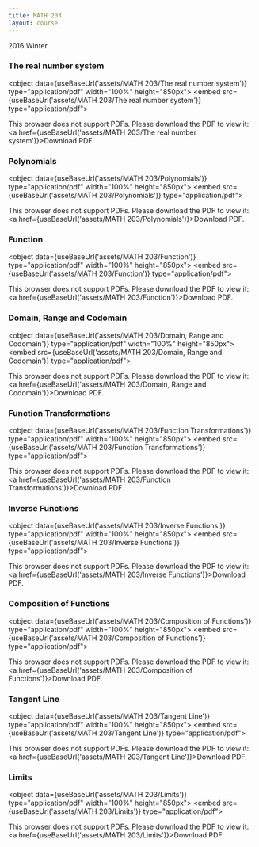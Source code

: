 ```yaml
---
title: MATH 203
layout: course
---
```



2016 Winter

### The real number system
<object data={useBaseUrl('assets/MATH 203/The real number system')} type="application/pdf" width="100%" height="850px">
    <embed src={useBaseUrl('assets/MATH 203/The real number system')} type="application/pdf">
        <p>This browser does not support PDFs. Please download the PDF to view it: <a href={useBaseUrl('assets/MATH 203/The real number system')}>Download PDF</a>.</p>
    </embed>
</object>

### Polynomials
<object data={useBaseUrl('assets/MATH 203/Polynomials')} type="application/pdf" width="100%" height="850px">
    <embed src={useBaseUrl('assets/MATH 203/Polynomials')} type="application/pdf">
        <p>This browser does not support PDFs. Please download the PDF to view it: <a href={useBaseUrl('assets/MATH 203/Polynomials')}>Download PDF</a>.</p>
    </embed>
</object>

### Function
<object data={useBaseUrl('assets/MATH 203/Function')} type="application/pdf" width="100%" height="850px">
    <embed src={useBaseUrl('assets/MATH 203/Function')} type="application/pdf">
        <p>This browser does not support PDFs. Please download the PDF to view it: <a href={useBaseUrl('assets/MATH 203/Function')}>Download PDF</a>.</p>
    </embed>
</object>

### Domain, Range and Codomain
<object data={useBaseUrl('assets/MATH 203/Domain, Range and Codomain')} type="application/pdf" width="100%" height="850px">
    <embed src={useBaseUrl('assets/MATH 203/Domain, Range and Codomain')} type="application/pdf">
        <p>This browser does not support PDFs. Please download the PDF to view it: <a href={useBaseUrl('assets/MATH 203/Domain, Range and Codomain')}>Download PDF</a>.</p>
    </embed>
</object>

### Function Transformations
<object data={useBaseUrl('assets/MATH 203/Function Transformations')} type="application/pdf" width="100%" height="850px">
    <embed src={useBaseUrl('assets/MATH 203/Function Transformations')} type="application/pdf">
        <p>This browser does not support PDFs. Please download the PDF to view it: <a href={useBaseUrl('assets/MATH 203/Function Transformations')}>Download PDF</a>.</p>
    </embed>
</object>

### Inverse Functions
<object data={useBaseUrl('assets/MATH 203/Inverse Functions')} type="application/pdf" width="100%" height="850px">
    <embed src={useBaseUrl('assets/MATH 203/Inverse Functions')} type="application/pdf">
        <p>This browser does not support PDFs. Please download the PDF to view it: <a href={useBaseUrl('assets/MATH 203/Inverse Functions')}>Download PDF</a>.</p>
    </embed>
</object>

### Composition of Functions
<object data={useBaseUrl('assets/MATH 203/Composition of Functions')} type="application/pdf" width="100%" height="850px">
    <embed src={useBaseUrl('assets/MATH 203/Composition of Functions')} type="application/pdf">
        <p>This browser does not support PDFs. Please download the PDF to view it: <a href={useBaseUrl('assets/MATH 203/Composition of Functions')}>Download PDF</a>.</p>
    </embed>
</object>

### Tangent Line
<object data={useBaseUrl('assets/MATH 203/Tangent Line')} type="application/pdf" width="100%" height="850px">
    <embed src={useBaseUrl('assets/MATH 203/Tangent Line')} type="application/pdf">
        <p>This browser does not support PDFs. Please download the PDF to view it: <a href={useBaseUrl('assets/MATH 203/Tangent Line')}>Download PDF</a>.</p>
    </embed>
</object>

### Limits
<object data={useBaseUrl('assets/MATH 203/Limits')} type="application/pdf" width="100%" height="850px">
    <embed src={useBaseUrl('assets/MATH 203/Limits')} type="application/pdf">
        <p>This browser does not support PDFs. Please download the PDF to view it: <a href={useBaseUrl('assets/MATH 203/Limits')}>Download PDF</a>.</p>
    </embed>
</object>